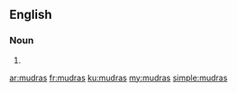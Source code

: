 {{also|mudrās}}
==English==

===Noun===
{{head|en|noun plural form}}

# {{plural of|mudra|lang=en}}

[[ar:mudras]]
[[fr:mudras]]
[[ku:mudras]]
[[my:mudras]]
[[simple:mudras]]